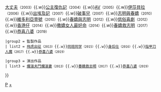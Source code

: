 {{Navbox
 | name = 彭浩翔
 | title = [[彭浩翔]]電影作品
 | group1 = 執導作品
 | list1 = [[買凶拍人]]<small>（2001）</small>{{.w}}[[大丈夫 (電影)|大丈夫]]<small>（2003）</small>{{.w}}[[公主復仇記 (電影)|公主復仇記]]<small>（2004）</small>{{.w}}[[AV (電影)|AV]]<small>（2005）</small>{{.w}}[[伊莎貝拉 (電影)|伊莎貝拉]]<small>（2006）</small>{{.w}}[[出埃及記 (香港電影)|出埃及記]]<small>（2007）</small>{{.w}}[[破事兒]]<small>（2007）</small>{{.w}}[[志明與春嬌 (電影)|志明與春嬌]]<small>（2010）</small>{{.w}}[[維多利亞壹號]]<small>（2010）</small>{{.w}}[[春嬌與志明]]<small>（2012）</small>{{.w}}[[低俗喜劇]]<small>（2012）</small>{{.w}}[[香港仔 (電影)|香港仔]]<small>（2014）</small>{{.w}}[[撒嬌女人最好命]]<small>（2014）</small>{{.w}}[[春嬌救志明]]<small>（2017）</small>{{.w}}[[恭喜八婆]]<small>（2019）</small>

 |group2 = 監製作品
 | list2 = [[飛虎出征]]<small>（2013）</small>{{.w}}[[同班同学 (2015年电影)|同班同学]]<small>（2015）</small>{{.w}}[[身后仕]]<small>（2016）</small>{{.w}}[[指甲刀人魔]]<small>（2017）</small>{{.w}}[[恭喜八婆]]<small>（2019）</small>

 |group3 = 演出作品
 | list3 = [[爛滾夫鬥爛滾妻]]<small>（2013）</small>{{.w}}[[春嬌救志明]]<small>（2017）</small>{{.w}}[[恭喜八婆]]<small>（2019）</small>

}}<noinclude>
[[Category:香港电影导演模板|P]]
[[Category:彭浩翔電影|+]]
</noinclude>
